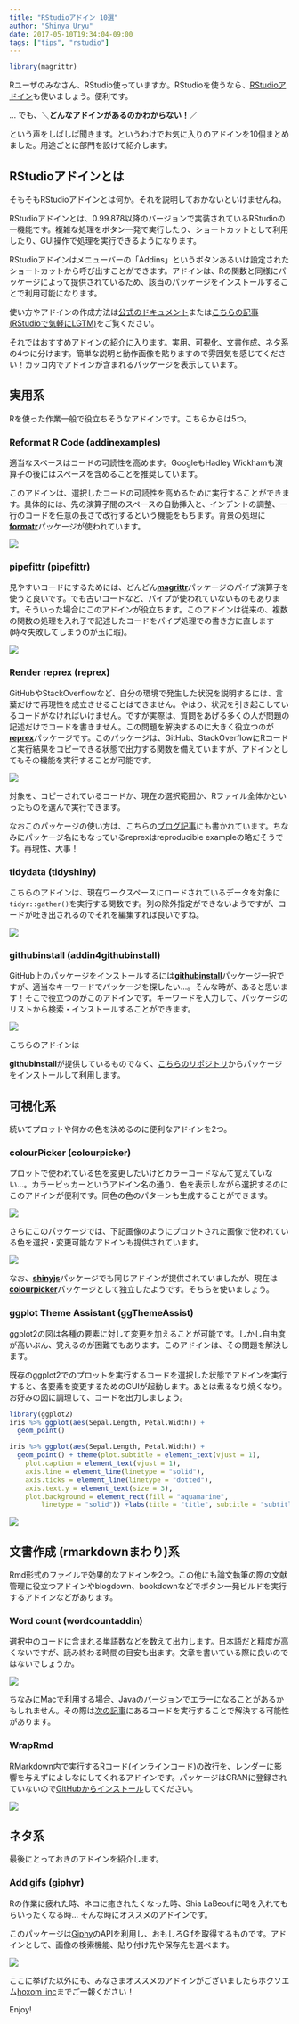 ```yaml
---
title: "RStudioアドイン 10選"
author: "Shinya Uryu"
date: 2017-05-10T19:34:04-09:00
tags: ["tips", "rstudio"]
---
```


```r
library(magrittr)
```


Rユーザのみなさん、RStudio使っていますか。RStudioを使うなら、[RStudioアドイン](http://rstudio.github.io/rstudioaddins/)も使いましょう。便利です。

... でも、＼**どんなアドインがあるのかわからない！**／

という声をしばしば聞きます。というわけでお気に入りのアドインを10個まとめました。用途ごとに部門を設けて紹介します。

## RStudioアドインとは

そもそもRStudioアドインとは何か。それを説明しておかないといけませんね。

RStudioアドインとは、0.99.878以降のバージョンで実装されているRStudioの一機能です。複雑な処理をボタン一発で実行したり、ショートカットとして利用したり、GUI操作で処理を実行できるようになります。

RStudioアドインはメニューバーの「Addins」というボタンあるいは設定されたショートカットから呼び出すことができます。アドインは、Rの関数と同様にパッケージによって提供されているため、該当のパッケージをインストールすることで利用可能になります。

使い方やアドインの作成方法は[公式のドキュメント](http://rstudio.github.io/rstudioaddins/)または[こちらの記事 (RStudioで気軽にLGTM)](http://qiita.com/uri/items/dc3937e9efdeed1ea661)をご覧ください。

それではおすすめアドインの紹介に入ります。実用、可視化、文書作成、ネタ系の4つに分けます。簡単な説明と動作画像を貼りますので雰囲気を感じてください！カッコ内でアドインが含まれるパッケージを表示しています。

## 実用系

Rを使った作業一般で役立ちそうなアドインです。こちらからは5つ。

### Reformat R Code (addinexamples)

適当なスペースはコードの可読性を高めます。GoogleもHadley Wickhamも演算子の後にはスペースを含めることを推奨しています。

このアドインは、選択したコードの可読性を高めるために実行することができます。具体的には、先の演算子間のスペースの自動挿入と、インデントの調整、一行のコードを任意の長さで改行するという機能をもちます。背景の処理に[**formatr**](https://yihui.name/formatr/)パッケージが使われています。

<img src='../../../../../../../img/rs_addins_top10_1.gif' align='center'>

### pipefittr (pipefittr)

見やすいコードにするためには、どんどん[**magrittr**](https://CRAN.R-project.org/package=magrittr)パッケージのパイプ演算子を使うと良いです。でも古いコードなど、パイプが使われていないものもあります。そういった場合にこのアドインが役立ちます。このアドインは従来の、複数の関数の処理を入れ子で記述したコードをパイプ処理での書き方に直します
(時々失敗してしまうのが玉に瑕)。

<img src='../../../../../../../img/rs_addins_top10_2.gif' align='center'>

### Render reprex (reprex)

GitHubやStackOverflowなど、自分の環境で発生した状況を説明するには、言葉だけで再現性を成立させることはできません。やはり、状況を引き起こしているコードがなければいけません。ですが実際は、質問をあげる多くの人が問題の記述だけでコードを書きません。この問題を解決するのに大きく役立つのが[**reprex**](https://CRAN.R-project.org/package=reprex)パッケージです。このパッケージは、GitHub、StackOverflowにRコードと実行結果をコピーできる状態で出力する関数を備えていますが、アドインとしてもその機能を実行することが可能です。

<img src='../../../../../../../img/rs_addins_top10_3.gif' align='center'>

対象を、コピーされているコードか、現在の選択範囲か、Rファイル全体かといったものを選んで実行できます。

なおこのパッケージの使い方は、こちらの[ブログ記事](http://notchained.hatenablog.com/entry/2017/03/15/215020)にも書かれています。ちなみにパッケージ名にもなっているreprexはreproducible exampleの略だそうです。再現性、大事！

### tidydata (tidyshiny)

こちらのアドインは、現在ワークスペースにロードされているデータを対象に`tidyr::gather()`を実行する関数です。列の除外指定ができないようですが、コードが吐き出されるのでそれを編集すれば良いですね。

<img src='../../../../../../../img/rs_addins_top10_4.gif' align='center'>

### githubinstall (addin4githubinstall)

GitHub上のパッケージをインストールするには[**githubinstall**](https://CRAN.R-project.org/package=githubinstall)パッケージ一択ですが、適当なキーワードでパッケージを探したい...。そんな時が、あると思います！そこで役立つのがこのアドインです。キーワードを入力して、パッケージのリストから検索・インストールすることができます。

<img src='../../../../../../../img/rs_addins_top10_5.gif' align='center'>

こちらのアドインは

**githubinstall**が提供しているものでなく、[こちらのリポジトリ](https://github.com/gepuro/addin4githubinstall)からパッケージをインストールして利用します。

## 可視化系

続いてプロットや何かの色を決めるのに便利なアドインを2つ。

### colourPicker (colourpicker)

プロットで使われている色を変更したいけどカラーコードなんて覚えていない...。カラーピッカーというアドイン名の通り、色を表示しながら選択するのにこのアドインが便利です。同色の色のパターンも生成することができます。

<img src='../../../../../../../img/rs_addins_top10_6.gif' align='center'>


さらにこのパッケージでは、下記画像のようにプロットされた画像で使われている色を選択・変更可能なアドインも提供されています。

<img src='../../../../../../../img/rs_addins_colourpicker.png' align='center'>

なお、[**shinyjs**](https://CRAN.R-project.org/package=shinyjs)パッケージでも同じアドインが提供されていましたが、現在は[**colourpicker**](https://CRAN.R-project.org/package=colourpicker)パッケージとして独立したようです。そちらを使いましょう。


### ggplot Theme Assistant (ggThemeAssist)

ggplot2の図は各種の要素に対して変更を加えることが可能です。しかし自由度が高いぶん、覚えるのが困難でもあります。このアドインは、その問題を解決します。

既存のggplot2でのプロットを実行するコードを選択した状態でアドインを実行すると、各要素を変更するためのGUIが起動します。あとは煮るなり焼くなり。お好みの図に調理して、コードを出力しましょう。

```r
library(ggplot2)
iris %>% ggplot(aes(Sepal.Length, Petal.Width)) + 
  geom_point()

iris %>% ggplot(aes(Sepal.Length, Petal.Width)) + 
  geom_point() + theme(plot.subtitle = element_text(vjust = 1), 
    plot.caption = element_text(vjust = 1), 
    axis.line = element_line(linetype = "solid"), 
    axis.ticks = element_line(linetype = "dotted"), 
    axis.text.y = element_text(size = 3), 
    plot.background = element_rect(fill = "aquamarine", 
        linetype = "solid")) +labs(title = "title", subtitle = "subtitle")
```

<img src='../../../../../../../img/rs_addins_top10_7.gif' align='center'>

## 文書作成 (rmarkdownまわり)系

Rmd形式のファイルで効果的なアドインを2つ。この他にも論文執筆の際の文献管理に役立つアドインやblogdown、bookdownなどでボタン一発ビルドを実行するアドインなどがあります。

### Word count (wordcountaddin)

選択中のコードに含まれる単語数などを数えて出力します。日本語だと精度が高くないですが、読み終わる時間の目安も出ます。文章を書いている際に良いのではないでしょうか。

<img src='../../../../../../../img/rs_addins_top10_8.gif' align='center'>

ちなみにMacで利用する場合、Javaのバージョンでエラーになることがあるかもしれません。その際は[次の記事](https://suryu.me/post/rjava_for_sierra/)にあるコードを実行することで解決する可能性があります。

### WrapRmd

RMarkdown内で実行するRコード(インラインコード)の改行を、レンダーに影響を与えずによしなにしてくれるアドインです。パッケージはCRANに登録されていないので[GitHubからインストール](https://github.com/tjmahr/WrapRmd)してください。

<img src='../../../../../../../img/rs_addins_top10_9.gif' align='center'>

## ネタ系

最後にとっておきのアドインを紹介します。

### Add gifs (giphyr)

Rの作業に疲れた時、ネコに癒されたくなった時、Shia LaBeoufに喝を入れてもらいったくなる時... そんな時にオススメのアドインです。

このパッケージは[Giphy](http://giphy.com/)のAPIを利用し、おもしろGifを取得するものです。アドインとして、画像の検索機能、貼り付け先や保存先を選べます。

<img src='../../../../../../../img/rs_addins_top10_10.gif' align='center'>



ここに挙げた以外にも、みなさまオススメのアドインがございましたらホクソエム[hoxom\_inc](https://twitter.com/hoxom_inc)までご一報ください！

Enjoy!
